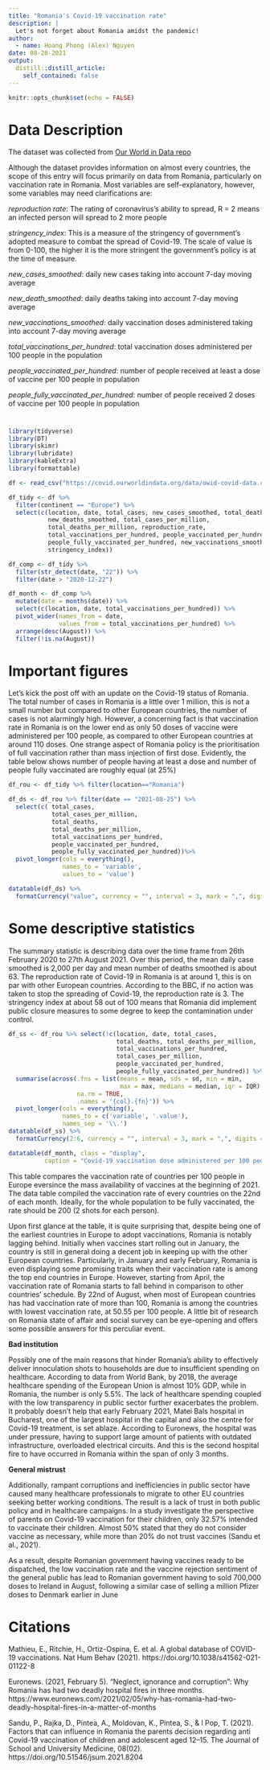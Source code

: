 ```yaml
---
title: "Romania's Covid-19 vaccination rate"
description: |
  Let's not forget about Romania amidst the pandemic!
author:
  - name: Hoang Phong (Alex) Nguyen
date: 08-28-2021
output:
  distill::distill_article:
    self_contained: false
---
```


```r
knitr::opts_chunk$set(echo = FALSE)
```

# Data Description

The dataset was collected from [Our World in Data repo](https://github.com/owid/covid-19-data/tree/master/public/data)

Although the dataset provides information on almost every countries, the scope of this entry will focus primarily on data from Romania, particularly on vaccination rate in Romania. Most variables are self-explanatory, however, some variables may need clarifications are:

*reproduction rate*: The rating of coronavirus's ability to spread, R = 2 means an infected person will spread to 2 more people

*stringency_index*: This is a measure of the stringency of government's adopted measure to combat the spread of Covid-19. The scale of value is from 0-100, the higher it is the more stringent the government's policy is at the time of measure.

*new_cases_smoothed*: daily new cases taking into account 7-day moving average

*new_death_smoothed*: daily deaths taking into account 7-day moving average

*new_vaccinations_smoothed*: daily vaccination doses administered taking into account 7-day moving average

*total_vaccinations_per_hundred*: total vaccination doses administered per 100 people in the population

*people_vaccinated_per_hundred*: number of people received at least a dose of vaccine per 100 people in population

*people_fully_vaccinated_per_hundred*: number of people received 2 doses of vaccine per 100 people in population

# 

```r
library(tidyverse)
library(DT)
library(skimr)
library(lubridate)
library(kableExtra)
library(formattable)
```

```r
df <- read_csv("https://covid.ourworldindata.org/data/owid-covid-data.csv")
```


```r
df_tidy <- df %>% 
  filter(continent == "Europe") %>% 
  select(c(location, date, total_cases, new_cases_smoothed, total_deaths,
           new_deaths_smoothed, total_cases_per_million,
           total_deaths_per_million, reproduction_rate,
           total_vaccinations_per_hundred, people_vaccinated_per_hundred,
           people_fully_vaccinated_per_hundred, new_vaccinations_smoothed,
           stringency_index)) 
```

```r
df_comp <- df_tidy %>% 
  filter(str_detect(date, "22")) %>% 
  filter(date > "2020-12-22")  
```


```r
df_month <- df_comp %>% 
  mutate(date = months(date)) %>% 
  select(c(location, date, total_vaccinations_per_hundred)) %>% 
  pivot_wider(names_from = date,
              values_from = total_vaccinations_per_hundred) %>% 
  arrange(desc(August)) %>% 
  filter(!is.na(August))
```

# Important figures

Let's kick the post off with an update on the Covid-19 status of Romania. The total number of cases in Romania is a little over 1 million, this is not a small number but compared to other European countries, the number of cases is not alarmingly high. However, a concerning fact is that vaccination rate in Romania is on the lower end as only 50 doses of vaccine were administered per 100 people, as compared to other European countries at around 110 doses. One strange aspect of Romania policy is the prioritisation of full vaccination rather than mass injection of first dose. Evidently, the table below shows number of people having at least a dose and number of people fully vaccinated are roughly equal (at 25%)

```r
df_rou <- df_tidy %>% filter(location=="Romania")
```

```r
df_ds <- df_rou %>% filter(date == "2021-08-25") %>% 
  select(c( total_cases,
            total_cases_per_million,
            total_deaths, 
            total_deaths_per_million,
            total_vaccinations_per_hundred,
            people_vaccinated_per_hundred,
            people_fully_vaccinated_per_hundred))%>% 
  pivot_longer(cols = everything(),
               names_to = 'variable',
               values_to = 'value')

datatable(df_ds) %>% 
  formatCurrency("value", currency = "", interval = 3, mark = ",", digits = 2)
```


# Some descriptive statistics

The summary statistic is describing data over the time frame from 26th February 2020 to 27th August 2021. Over this period, the mean daily case smoothed is 2,000 per day and mean number of deaths smoothed is about 63. The reproduction rate of Covid-19 in Romania is at around 1, this is on par with other European countries. According to the BBC, if no action was taken to stop the spreading of Covid-19, the reproduction rate is 3. The stringency index at about 58 out of 100 means that Romania did implement public closure measures to some degree to keep the contamination under control.

```r
df_ss <- df_rou %>% select(!c(location, date, total_cases, 
                              total_deaths, total_deaths_per_million,
                              total_vaccinations_per_hundred,
                              total_cases_per_million,
                              people_vaccinated_per_hundred,
                              people_fully_vaccinated_per_hundred)) %>% 
  summarise(across(.fns = list(means = mean, sds = sd, min = min, 
                               max = max, medians = median, iqr = IQR), 
                   na.rm = TRUE, 
                   .names = '{col}.{fn}')) %>% 
  pivot_longer(cols = everything(), 
               names_to = c('variable', '.value'), 
               names_sep = '\\.') 
datatable(df_ss) %>% 
  formatCurrency(2:6, currency = "", interval = 3, mark = ",", digits = 2)
```



```r
datatable(df_month, class = "display",
          caption = "Covid-19 vaccination dose administered per 100 people in European countries in 2021")
```



This table compares the vaccination rate of countries per 100 people in Europe eversince the mass availability of vaccines at the beginning of 2021. The data table compiled the vaccination rate of every countries on the 22nd of each month. Ideally, for the whole population to be fully vaccinated, the rate should be 200 (2 shots for each person).

Upon first glance at the table, it is quite surprising that, despite being one of the earliest countries in Europe to adopt vaccinations, Romania is notably lagging behind. Initially when vaccines start rolling out in January, the country is still in general doing a decent job in keeping up with the other European countries. Particularly, in January and early February, Romania is even displaying some promising traits when their vaccination rate is among the top end countries in Europe. However, starting from April, the vaccination rate of Romania starts to fall behind in comparison to other countries' schedule. By 22nd of August, when most of European countries has had vaccination rate of more than 100, Romania is among the countries with lowest vaccination rate, at 50.55 per 100 people. A little bit of research on Romania state of affair and social survey can be eye-opening and offers some possible answers for this perculiar event.

**Bad institution**

Possibly one of the main reasons that hinder Romania's ability to effectively deliver innoculation shots to households are due to insufficient spending on healthcare. According to data from World Bank, by 2018, the average healthcare spending of the European Union is almost 10% GDP, while in Romania, the number is only 5.5%. The lack of healthcare spending coupled with the low transparency in public sector further exacerbates the problem. It probably doesn't help that early February 2021, Matei Bals hospital in Bucharest, one of the largest hospital in the capital and also the centre for Covid-19 treatment, is set ablaze. According to Euronews, the hospital was under pressure, having to support large amount of patients with outdated infrastructure, overloaded electrical circuits. And this is the second hospital fire to have occurred in Romania within the span of only 3 months.

**General mistrust**

Additionally, rampant corruptions and inefficiencies in public sector have caused many healthcare professionals to migrate to other EU countries seeking better working conditions. The result is a lack of trust in both public policy and in healthcare campaigns. In a study investigate the perspective of parents on Covid-19 vaccination for their children, only 32.57% intended to vaccinate their children. Almost 50% stated that they do not consider vaccine as necessary, while more than 20% do not trust vaccines (Sandu et al., 2021).

As a result, despite Romanian government having vaccines ready to be dispatched, the low vaccination rate and the vaccine rejection sentiment of the general public has lead to Romanian government having to sold 700,000 doses to Ireland in August, following a similar case of selling a million Pfizer doses to Denmark earlier in June


# Citations

Mathieu, E., Ritchie, H., Ortiz-Ospina, E. et al. A global database of COVID-19 vaccinations. Nat Hum Behav (2021). https://doi.org/10.1038/s41562-021-01122-8

Euronews. (2021, February 5). “Neglect, ignorance and corruption”: Why Romania has had two deadly hospital fires in three months. https://www.euronews.com/2021/02/05/why-has-romania-had-two-deadly-hospital-fires-in-a-matter-of-months

Sandu, P., Rajka, D., Pintea, A., Moldovan, K., Pintea, S., & l Pop, T. (2021). Factors that can influence in Romania the parents decision regarding anti Covid-19 vaccination of children and adolescent aged 12–15. The Journal of School and University Medicine, 08(02). https://doi.org/10.51546/jsum.2021.8204
